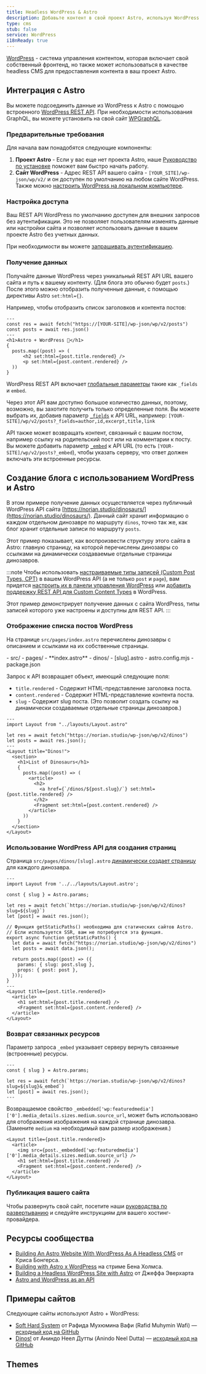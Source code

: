 ```yaml
---
title: Headless WordPress & Astro
description: Добавьте контент в свой проект Astro, используя WordPress в качестве CMS
type: cms
stub: false
service: WordPress
i18nReady: true
---
```


[WordPress](https://wordpress.org/) - система управления контентом, которая включает свой собственный фронтенд, но также может использоваться в качестве headless CMS для предоставления контента в ваш проект Astro.

## Интеграция с Astro

Вы можете подсоединить данные из WordPress к Astro с помощью встроенного [WordPress REST API](https://developer.wordpress.org/rest-api/). При необходимости использования GraphQL, вы можете установить на свой сайт [WPGraphQL](https://wordpress.org/plugins/wp-graphql/).

### Предварительные требования

Для начала вам понадобятся следующие компоненты:

1. **Проект Astro** - Если у вас еще нет проекта Astro, наше [Руководство по установке](/ru/install/auto/) поможет вам быстро начать работу.
2. **Сайт WordPress** - Адрес REST API вашего сайта - `[YOUR_SITE]/wp-json/wp/v2/` и он доступен по умолчанию на любом сайте WordPress. Также можно [настроить WordPress на локальном компьютере](https://wordpress.org/support/article/installing-wordpress-on-your-own-computer/).

### Настройка доступа

Ваш REST API WordPress по умолчанию доступен для внешних запросов без аутентификации. Это не позволяет пользователям изменять данные или настройки сайта и позволяет использовать данные в вашем проекте Astro без учетных данных.

При необходимости вы можете [запрашивать аутентификацию](https://developer.wordpress.org/rest-api/frequently-asked-questions/#require-authentication-for-all-requests).

### Получение данных

Получайте данные WordPress через уникальный REST API URL вашего сайта и путь к вашему контенту. (Для блога это обычно будет `posts`.) После этого можно отобразить полученные данные, с помощью директивы Astro `set:html={}`.

Например, чтобы отобразить список заголовков и контента постов:

```astro title="src/pages/index.astro
---
const res = await fetch("https://[YOUR-SITE]/wp-json/wp/v2/posts")
const posts = await res.json()
---
<h1>Astro + WordPress 🚀</h1>
{
  posts.map((post) => (
      <h2 set:html={post.title.rendered} />
      <p set:html={post.content.rendered} />
  ))
}
```

WordPress REST API  включает [глобальные параметры](https://developer.wordpress.org/rest-api/using-the-rest-api/global-parameters/) такие как `_fields` и `embed`.

Через этот API вам доступно большое количество данных, поэтому, возможно, вы захотите получить только определенные поля. Вы можете выбрать их, добавив параметр [`_fields`](https://developer.wordpress.org/rest-api/using-the-rest-api/global-parameters/#_fields) к API URL, например: `[YOUR-SITE]/wp/v2/posts?_fields=author,id,excerpt,title,link`

API также может возвращать контент, связанный с вашим постом, например ссылку на родительский пост или на комментарии к посту. Вы можете добавить параметр [`_embed`](https://developer.wordpress.org/rest-api/using-the-rest-api/global-parameters/#_embed) к API URL (то есть `[YOUR-SITE]/wp/v2/posts?_embed`), чтобы указать серверу, что ответ должен включать эти встроенные ресурсы.

## Создание блога с использованием WordPress и Astro

В этом примере получение данных осуществляется через публичный WordPress API сайта [https://norian.studio/dinosaurs/](https://norian.studio/dinosaurs/). Данный сайт хранит информацию о каждом отдельном динозавре по маршруту `dinos`, точно так же, как блог хранит отдельные записи по маршруту `posts`.

Этот пример показывает, как воспроизвести структуру этого сайта в Astro: главную страницу, на которой перечислены динозавры со ссылками на динамически создаваемые отдельные страницы динозавров.

:::note
Чтобы использовать [настраиваемые типы записей (Custom Post Types, CPT)](https://learn.wordpress.org/lesson-plan/custom-post-types/) в вашем WordPress API (а не только `post` и `page`), вам придется [настроить их в панели управления WordPress](https://stackoverflow.com/questions/48536646/how-can-i-get-data-from-custom-post-type-using-wp-rest-api) или [добавить поддержку REST API для Custom Content Types](https://developer.wordpress.org/rest-api/extending-the-rest-api/adding-rest-api-support-for-custom-content-types/) в WordPress.

Этот пример демонстрирует получение данных с сайта WordPress, типы записей которого уже настроены и доступны для REST API.
:::

### Отображение списка постов WordPress

На странице `src/pages/index.astro` перечислены динозавры с описанием и ссылками на их собственные страницы.

<FileTree title="Структура проекта">
- src/
  - pages/
    - **index.astro**
    - dinos/
      - [slug].astro
- astro.config.mjs
- package.json
</FileTree>

Запрос к API возвращает объект, имеющий следующие поля:

- `title.rendered` - Содержит HTML-представление заголовка поста.
- `content.rendered` - Содержит HTML-представление контента поста.
- `slug` - Содержит slug поста. (Это позволит создать ссылку на динамически создаваемые отдельные страницы динозавров.)

```astro title="/src/pages/index.astro"
---
import Layout from "../layouts/Layout.astro"

let res = await fetch("https://norian.studio/wp-json/wp/v2/dinos")
let posts = await res.json();
---
<Layout title="Dinos!">
  <section>
    <h1>List of Dinosaurs</h1>
    {
      posts.map((post) => (
        <article>
          <h2>
            <a href={`/dinos/${post.slug}/`} set:html={post.title.rendered} />
          </h2>
          <Fragment set:html={post.content.rendered} />
        </article>
      ))
    }
  </section>
</Layout>
```

### Использование WordPress API для создания страниц

Страница `src/pages/dinos/[slug].astro` [динамически создает страницу](/ru/core-concepts/routing/#динамические-маршруты) для каждого динозавра.

```astro title="/src/pages/dinos/[slug].astro"
---
import Layout from '../../layouts/Layout.astro';

const { slug } = Astro.params;

let res = await fetch(`https://norian.studio/wp-json/wp/v2/dinos?slug=${slug}`)
let [post] = await res.json();

// Функция getStaticPaths() необходима для статических сайтов Astro.
// Если используется SSR, вам не потребуется эта функция.
export async function getStaticPaths() {
  let data = await fetch("https://norian.studio/wp-json/wp/v2/dinos")
  let posts = await data.json();

  return posts.map((post) => ({
    params: { slug: post.slug },
    props: { post: post },
  }));
}
---
<Layout title={post.title.rendered}>
  <article>
    <h1 set:html={post.title.rendered} />
    <Fragment set:html={post.content.rendered} />
  </article>
</Layout>
```

### Возврат связанных ресурсов

Параметр запроса `_embed` указывает серверу вернуть связанные (встроенные) ресурсы.

```astro title="src/pages/dinos/[slug].astro" /&_embed/
---
const { slug } = Astro.params;

let res = await fetch(`https://norian.studio/wp-json/wp/v2/dinos?slug=${slug}&_embed`)
let [post] = await res.json();
---
```

Возвращаемое свойство `_embedded['wp:featuredmedia']['0'].media_details.sizes.medium.source_url`, может быть использовано для отображения изображения на каждой странице динозавра. (Замените `medium` на необходимый вам размер изображения.)

```astro title="/src/pages/dinos/[slug].astro" {3}
<Layout title={post.title.rendered}>
  <article>
    <img src={post._embedded['wp:featuredmedia']['0'].media_details.sizes.medium.source_url} />
    <h1 set:html={post.title.rendered} />
    <Fragment set:html={post.content.rendered} />
  </article>
</Layout>
```

### Публикация вашего сайта

Чтобы развернуть свой сайт, посетите наши [руководства по развертыванию](/ru/guides/deploy/) и следуйте инструкциям для вашего хостинг-провайдера.

## Ресурсы сообщества

- [Building An Astro Website With WordPress As A Headless CMS](https://blog.openreplay.com/building-an-astro-website-with-wordpress-as-a-headless-cms/) от Криса Бонгерса.
- [Building with Astro x WordPress](https://www.youtube.com/watch?v=Jstqgklvfnc) на стриме Бена Холмса.
- [Building a Headless WordPress Site with Astro](https://developers.wpengine.com/blog/building-a-headless-wordpress-site-with-astro) от Джеффа Эверхарта
- [Astro and WordPress as an API](https://darko.io/posts/astrojs-and-wordpress-as-an-api/)

## Примеры сайтов

Следующие сайты используют Astro + WordPress:

- [Soft Hard System](https://softhardsystem.com/) от Рафида Мухюмина Вафи (Rafid Muhymin Wafi) — [исходный код на GitHub](https://github.com/RafidMuhymin/softhardsystem)
- [Dinos!](https://wc-dinos.netlify.app/) от Аниндо Неел Дутты (Anindo Neel Dutta) — [исходный код на GitHub](https://github.com/leen-neel/astro-wordpress)

## Themes

<Grid>
  <Card title="Astro WordPress Starter" href="https://astro.build/themes/details/astro-wordpress-starter/" thumbnail="astro-theme-stone.png"/>
</Grid>
